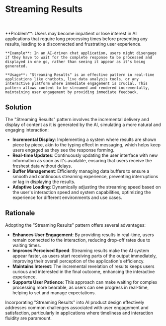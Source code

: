 
# Streaming Results

<br />
<div className='w-full grid grid-cols-1 md:grid-cols-2 gap-x-4 gap-y-8'>
  <SampleUI
    src={ChatGPT}
    appName='ChatGPT'
    desc="Text responses in ChatGPT are displayed in typing effect. This is the most popular way of presenting textual content in chatbots. This helps in creating a conversational feel and maintaining user engagement, also reduce the cognitive load of reading long responses."
    productUrl='https://www.chat.openai.com'
  />
   <SampleUI
      src={Perplexity}
      appName='Perplexity'
      desc="Perplexity provide textual response together rich interaction elements like buttons, images, and more. This helps in providing more context to the user and make the response more engaging. This can be useful in providing more information or options to the user."
      productUrl='https://perplexity.ai/'
   />
     <SampleUI
    src={Framer}
    appName="Framer no-code website builder"
    desc='Textual resonses in Framer are displayed right in the place users request for. This helps in providing context to the user and make the response more engaging. This is a popular pattern when building app that provide inline information.'
    productUrl='https://www.framer.com/'
  />

</div>

<br />

<div className="border border-neutral-200 dark:border-neutral-700 bg-neutral-50 dark:bg-neutral-800 p-8 rounded-lg">
    **Problem**: Users may become impatient or lose interest in AI applications that require long processing times before presenting any results, leading to a disconnected and frustrating user experience.
    
    **Example**: In an AI-driven chat application, users might disengage if they have to wait for the complete response to be processed and displayed in one go, rather than seeing it appear as it's being generated.

    **Usage**: "Streaming Results" is an effective pattern in real-time applications like chatbots, live data analysis tools, or any interactive platform where immediate engagement is crucial. This pattern allows content to be streamed and rendered incrementally, maintaining user engagement by providing immediate feedback.

</div>

## Solution

The "Streaming Results" pattern involves the incremental delivery and display of content as it is generated by the AI, simulating a more natural and engaging interaction:

- **Incremental Display**: Implementing a system where results are shown piece by piece, akin to the typing effect in messaging, which helps keep users engaged as they see the response forming.
- **Real-time Updates**: Continuously updating the user interface with new information as soon as it's available, ensuring that users receive the freshest data without delays.
- **Buffer Management**: Efficiently managing data buffers to ensure a smooth and continuous streaming experience, preventing interruptions or lag in displaying the results.
- **Adaptive Loading**: Dynamically adjusting the streaming speed based on the user's interaction speed and system capabilities, optimizing the experience for different environments and use cases.

## Rationale

Adopting the "Streaming Results" pattern offers several advantages:

- **Enhances User Engagement**: By providing results in real-time, users remain connected to the interaction, reducing drop-off rates due to waiting times.
- **Improves Perceived Speed**: Streaming results make the AI system appear faster, as users start receiving parts of the output immediately, improving their overall perception of the application's efficiency.
- **Maintains Interest**: The incremental revelation of results keeps users curious and interested in the final outcome, enhancing the interactive experience.
- **Supports User Patience**: This approach can make waiting for complex processing more bearable, as users can see progress in real-time, helping to set and manage expectations.

Incorporating "Streaming Results" into AI product design effectively addresses common challenges associated with user engagement and satisfaction, particularly in applications where timeliness and interaction fluidity are paramount.
